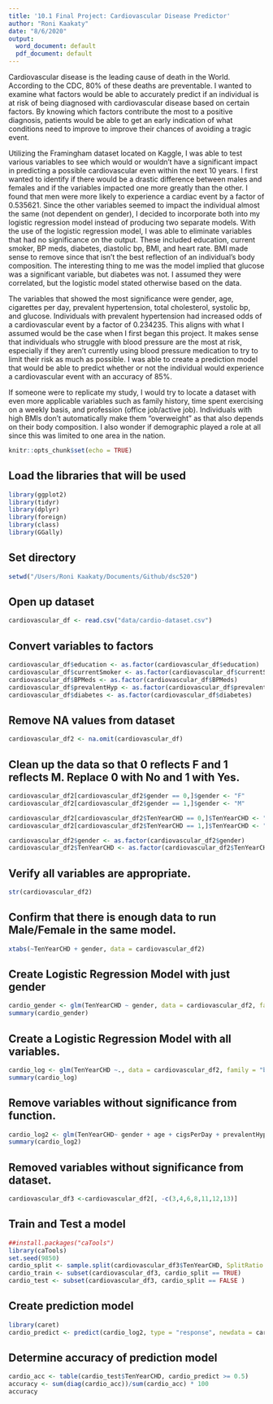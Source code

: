 ---
title: '10.1 Final Project: Cardiovascular Disease Predictor'
author: "Roni Kaakaty"
date: "8/6/2020"
output:
  word_document: default
  pdf_document: default
---

  Cardiovascular disease is the leading cause of death in the World. According to the CDC, 80% of these deaths are preventable. I wanted to examine what factors would be able to accurately predict if an individual is at risk of being diagnosed with cardiovascular disease based on certain factors. By knowing which factors contribute the most to a positive diagnosis, patients would be able to get an early indication of what conditions need to improve to improve their chances of avoiding a tragic event. 
  
  
  Utilizing the Framingham dataset located on Kaggle, I was able to test various variables to see which would or wouldn't have a significant impact in predicting a possible cardiovascular even within the next 10 years. I first wanted to identify if there would be a drastic difference between males and females and if the variables impacted one more greatly than the other. I found that men were more likely to experience a cardiac event by a factor of 0.535621. Since the other variables seemed to impact the individual almost the same (not dependent on gender), I decided to incorporate both into my logistic regression model instead of producing two separate models. With the use of the logistic regression model, I was able to eliminate variables that had no significance on the output. These included education, current smoker, BP meds, diabetes, diastolic bp, BMI, and heart rate. BMI made sense to remove since that isn't the best reflection of an individual's body composition. The interesting thing to me was the model implied that glucose was a significant variable, but diabetes was not. I assumed they were correlated, but the logistic model stated otherwise based on the data.
  
  
  The variables that showed the most significance were gender, age, cigarettes per day, prevalent hypertension, total cholesterol, systolic bp, and glucose. Individuals with prevalent hypertension had increased odds of a cardiovascular event by a factor of 0.234235. This aligns with what I assumed would be the case when I first began this project. It makes sense that individuals who struggle with blood pressure are the most at risk, especially if they aren't currently using blood pressure medication to try to limit their risk as much as possible. I was able to create a prediction model that would be able to predict whether or not the individual would experience a cardiovascular event with an accuracy of 85%. 
  
  
  If someone were to replicate my study, I would try to locate a dataset with even more applicable variables such as family history, time spent exercising on a weekly basis, and profession (office job/active job). Individuals with high BMIs don't automatically make them "overweight" as that also depends on their body composition. I also wonder if demographic played a role at all since this was limited to one area in the nation.

```{r setup, include=FALSE}
knitr::opts_chunk$set(echo = TRUE)
```
## Load the libraries that will be used
```{r}
library(ggplot2)
library(tidyr)
library(dplyr)
library(foreign)
library(class)
library(GGally)
```
## Set directory
```{r}
setwd("/Users/Roni Kaakaty/Documents/Github/dsc520")
```
## Open up dataset
```{r}
cardiovascular_df <- read.csv("data/cardio-dataset.csv")
```

## Convert variables to factors
```{r}
cardiovascular_df$education <- as.factor(cardiovascular_df$education)
cardiovascular_df$currentSmoker <- as.factor(cardiovascular_df$currentSmoker)
cardiovascular_df$BPMeds <- as.factor(cardiovascular_df$BPMeds)
cardiovascular_df$prevalentHyp <- as.factor(cardiovascular_df$prevalentHyp)
cardiovascular_df$diabetes <- as.factor(cardiovascular_df$diabetes)
```

## Remove NA values from dataset
```{r}
cardiovascular_df2 <- na.omit(cardiovascular_df)
```
## Clean up the data so that 0 reflects F and 1 reflects M. Replace 0 with No and 1 with Yes.
```{r}
cardiovascular_df2[cardiovascular_df2$gender == 0,]$gender <- "F"
cardiovascular_df2[cardiovascular_df2$gender == 1,]$gender <- "M"

cardiovascular_df2[cardiovascular_df2$TenYearCHD == 0,]$TenYearCHD <- "No"
cardiovascular_df2[cardiovascular_df2$TenYearCHD == 1,]$TenYearCHD <- "Yes"

cardiovascular_df2$gender <- as.factor(cardiovascular_df2$gender)
cardiovascular_df2$TenYearCHD <- as.factor(cardiovascular_df2$TenYearCHD)
```

## Verify all variables are appropriate.
```{r}
str(cardiovascular_df2)
```
## Confirm that there is enough data to run Male/Female in the same model.
```{r}
xtabs(~TenYearCHD + gender, data = cardiovascular_df2)
```
## Create Logistic Regression Model with just gender

```{r}
cardio_gender <- glm(TenYearCHD ~ gender, data = cardiovascular_df2, family = "binomial")
summary(cardio_gender)
```
## Create a Logistic Regression Model with all variables.

```{r}
cardio_log <- glm(TenYearCHD ~., data = cardiovascular_df2, family = "binomial")
summary(cardio_log)
```
## Remove variables without significance from function.
```{r}
cardio_log2 <- glm(TenYearCHD~ gender + age + cigsPerDay + prevalentHyp + totChol + sysBP + glucose, data = cardiovascular_df2, family = "binomial")
summary(cardio_log2)
```
## Removed variables without significance from dataset.

```{r}
cardiovascular_df3 <-cardiovascular_df2[, -c(3,4,6,8,11,12,13)]
```

## Train and Test a model
```{r}
##install.packages("caTools")
library(caTools)
set.seed(9850)
cardio_split <- sample.split(cardiovascular_df3$TenYearCHD, SplitRatio = 0.7)
cardio_train <- subset(cardiovascular_df3, cardio_split == TRUE)
cardio_test <- subset(cardiovascular_df3, cardio_split == FALSE )
```

## Create prediction model 
```{r}
library(caret)
cardio_predict <- predict(cardio_log2, type = "response", newdata = cardio_test)
```

## Determine accuracy of prediction model
```{r}
cardio_acc <- table(cardio_test$TenYearCHD, cardio_predict >= 0.5)
accuracy <- sum(diag(cardio_acc))/sum(cardio_acc) * 100
accuracy
```

